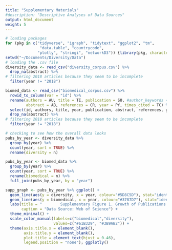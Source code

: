 ```yaml
---
title: "Supplementary Materials"
#description: "Descriptive Analyses of Data Sources"
output: html_document
weight: 5
---
```


```r
# loading packages 
for (pkg in c("tidyverse", "igraph", "tidytext", "ggplot2", "tm",
               "data.table", "countrycode",
              "plotly", "stringi", "networkD3")) {library(pkg, character.only = TRUE)}
setwd("~/Documents/Diversity/Data")
# loading the .csv file 
diversity_data <- read_csv("diversity_corpus.csv") %>% 
  drop_na(abstract) %>% 
# filtering 2018 articles because they seem to be incomplete 
  filter(year != "2018") 

biomed_data <- read_csv("biomedical_corpus.csv") %>% 
  rowid_to_column(var = "id") %>% 
  rename(authors = AU, title = TI, publication = SO, #author_keywords = DE,
         abstract = AB, references = CR, year = PY, times_cited = TC) %>% 
  select(id, authors, title, year, publication, abstract, references, year, times_cited) %>% 
  drop_na(abstract) %>% 
# filtering 2018 articles because they seem to be incomplete 
  filter(year != "2018") 
```

```r
# checking to see how the overall data looks 
pubs_by_year <- diversity_data %>% 
  group_by(year) %>% 
  count(year, sort = TRUE) %>% 
  rename(diversity = n)

pubs_by_year <- biomed_data %>% 
  group_by(year) %>% 
  count(year, sort = TRUE) %>% 
  rename(biomedical = n) %>% 
  full_join(pubs_by_year, by = "year")

supp_graph <- pubs_by_year %>% ggplot() + 
  geom_line(aes(y = diversity, x = year, colour="#5D8C5D"), stat="identity", size = 1.3) + 
  geom_line(aes(y = biomedical, x = year, colour="#3787D7"), stat="identity", size = 1.3) + 
  labs(title = "        Supplementary Figure 1. Growth of Publications in \n Biomedical and Diversity Corpora (1990-2017)", 
       caption = "Data Source: Web of Science") + 
  theme_minimal() +
  scale_color_manual(labels=c("biomedical","diversity"),
                     values=c("#61B329", "#3B9AB2")) +
  theme(axis.title.x = element_blank(), 
        axis.title.y = element_blank(),
        plot.title = element_text(hjust = 0.46),
        legend.position = "none"); ggplotly()
```

